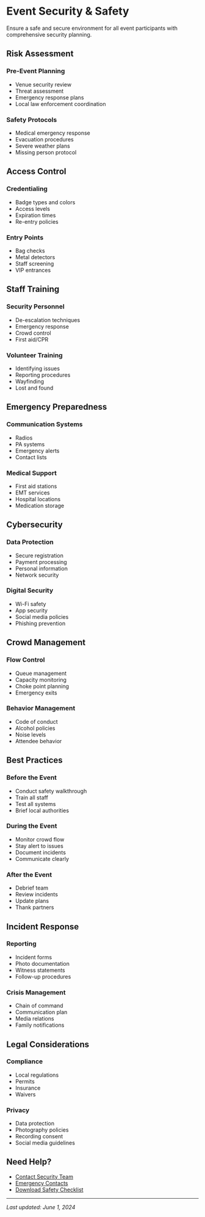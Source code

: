 # Event Security & Safety

Ensure a safe and secure environment for all event participants with comprehensive security planning.

## Risk Assessment

### Pre-Event Planning
- Venue security review
- Threat assessment
- Emergency response plans
- Local law enforcement coordination

### Safety Protocols
- Medical emergency response
- Evacuation procedures
- Severe weather plans
- Missing person protocol

## Access Control

### Credentialing
- Badge types and colors
- Access levels
- Expiration times
- Re-entry policies

### Entry Points
- Bag checks
- Metal detectors
- Staff screening
- VIP entrances

## Staff Training

### Security Personnel
- De-escalation techniques
- Emergency response
- Crowd control
- First aid/CPR

### Volunteer Training
- Identifying issues
- Reporting procedures
- Wayfinding
- Lost and found

## Emergency Preparedness

### Communication Systems
- Radios
- PA systems
- Emergency alerts
- Contact lists

### Medical Support
- First aid stations
- EMT services
- Hospital locations
- Medication storage

## Cybersecurity

### Data Protection
- Secure registration
- Payment processing
- Personal information
- Network security

### Digital Security
- Wi-Fi safety
- App security
- Social media policies
- Phishing prevention

## Crowd Management

### Flow Control
- Queue management
- Capacity monitoring
- Choke point planning
- Emergency exits

### Behavior Management
- Code of conduct
- Alcohol policies
- Noise levels
- Attendee behavior

## Best Practices

### Before the Event
- Conduct safety walkthrough
- Train all staff
- Test all systems
- Brief local authorities

### During the Event
- Monitor crowd flow
- Stay alert to issues
- Document incidents
- Communicate clearly

### After the Event
- Debrief team
- Review incidents
- Update plans
- Thank partners

## Incident Response

### Reporting
- Incident forms
- Photo documentation
- Witness statements
- Follow-up procedures

### Crisis Management
- Chain of command
- Communication plan
- Media relations
- Family notifications

## Legal Considerations

### Compliance
- Local regulations
- Permits
- Insurance
- Waivers

### Privacy
- Data protection
- Photography policies
- Recording consent
- Social media guidelines

## Need Help?
- [Contact Security Team](#)
- [Emergency Contacts](#)
- [Download Safety Checklist](#)

---
*Last updated: June 1, 2024*

